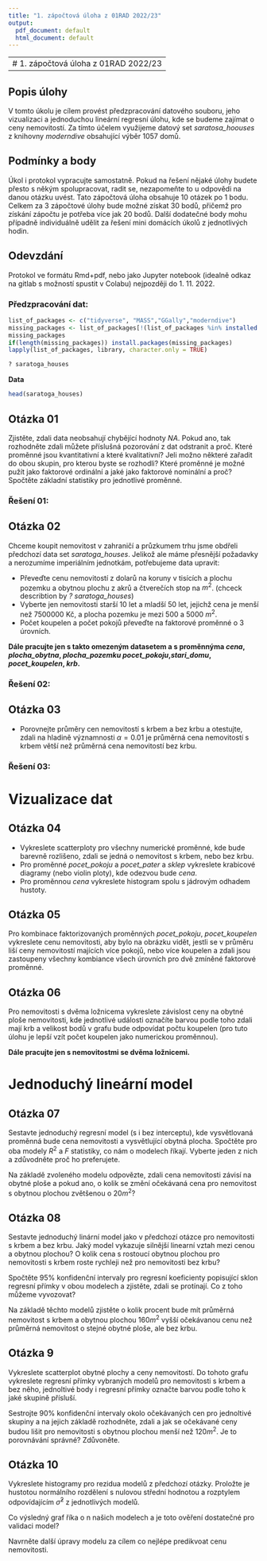 ```yaml
---
title: "1. zápočtová úloha z 01RAD 2022/23"
output:
  pdf_document: default
  html_document: default
---
```


---
#  1. zápočtová úloha z 01RAD 2022/23
---

## Popis úlohy

V tomto úkolu je cílem provést předzpracování datového souboru, jeho vizualizaci a jednoduchou lineární regresní úlohu, kde se budeme zajímat o ceny nemovitostí. Za tímto účelem využijeme datový set *saratosa_hoouses* z knihovny *moderndive* obsahující výběr 1057 domů.


## Podmínky a body

Úkol i protokol vypracujte samostatně. Pokud na řešení nějaké úlohy budete přesto s někým spolupracovat, radit se, nezapomeňte to u odpovědi na danou otázku uvést. Tato zápočtová úloha obsahuje 10 otázek po 1 bodu. Celkem za 3 zápočtové úlohy bude možné získat 30 bodů, přičemž pro získání zápočtu je potřeba více jak 20 bodů. Další dodatečné body mohu případně individuálně udělit za řešení mini domácích úkolů z jednotlivých hodin.


## Odevzdání

Protokol ve formátu Rmd+pdf, nebo jako Jupyter notebook (idealně odkaz na gitlab s možností spustit v Colabu) nejpozději do 1. 11. 2022.


### Předzpracování dat:



```r
list_of_packages <- c("tidyverse", "MASS","GGally","moderndive")
missing_packages <- list_of_packages[!(list_of_packages %in% installed.packages()[,"Package"])]
missing_packages
if(length(missing_packages)) install.packages(missing_packages)
lapply(list_of_packages, library, character.only = TRUE)
```

```r
? saratoga_houses
```

**Data**

```r
head(saratoga_houses)
```

## Otázka 01

Zjistěte, zdali data neobsahují chybějící hodnoty *NA*. Pokud ano, tak rozhodněte zdali můžete příslušná pozorování z dat odstranit a proč. Které proměnné jsou kvantitativní a které kvalitativní? Jeli možno některé zařadit do obou skupin, pro kterou byste se rozhodli? Které proměnné je možné pužít jako faktorové ordinální a jaké jako faktorové nominální a proč? Spočtěte základní statistiky pro jednotlivé proměnné.

### Řešení 01:

## Otázka 02

Chceme koupit nemovitost v zahraničí a průzkumem trhu jsme obdřeli předchozí data set *saratoga_houses*. Jelikož ale máme přesnější požadavky a nerozumíme imperiálním jednotkám, potřebujeme data upravit:

* Převeďte cenu nemovitostí z dolarů na koruny v tisících a plochu pozemku a obytnou plochu z akrů a čtverečích stop na $m^2$. (chceck describtion by *? saratoga_houses*) 
* Vyberte jen nemovitosti starší 10 let a mladší 50 let, jejichž cena je menší než 7500000 Kč, a plocha pozemku je mezi 500 a 5000 $m^2$.
* Počet koupelen a počet pokojů převeďte na faktorové proměnné o 3 úrovních.

**Dále pracujte jen s takto omezeným datasetem a s proměnnýma *cena*, *plocha_obytna*, *plocha_pozemku* *pocet_pokoju*,*stari_domu*, *pocet_koupelen*, *krb*.**

### Řešení 02:


## Otázka 03 

* Porovnejte průměry cen nemovitostí s krbem a bez krbu a otestujte, zdali na hladině významnosti $\alpha = 0.01$ je průměrná cena nemovitostí s krbem větší než průměrná cena nemovitostí bez krbu.

### Řešení 03:

# Vizualizace dat

## Otázka 04 

* Vykreslete scatterploty pro všechny numerické proměnné, kde bude barevně rozlišeno, zdali se jedná o nemovitost s krbem, nebo bez krbu.
*  Pro proměnné *pocet_pokoju* a *pocet_pater* a *sklep* vykreslete krabicové diagramy (nebo violin ploty), kde odezvou bude *cena*.
* Pro proměnnou *cena* vykreslete histogram spolu s jádrovým odhadem hustoty.

## Otázka 05

Pro kombinace faktorizovaných proměnných *pocet_pokoju*, *pocet_koupelen*  vykreslete cenu nemovitosti, aby bylo na obrázku vidět, jestli se v průměru liší ceny nemovitostí majících více pokojů, nebo více koupelen a zdali jsou zastoupeny všechny kombiance všech úrovních pro dvě zmíněné faktorové proměnné.

## Otázka 06

Pro nemovitosti s dvěma ložnicema vykreslete závislost ceny na obytné ploše nemovitosti, kde jednotlivé události označíte barvou podle toho zdali mají krb a velikost bodů v grafu bude odpovídat počtu koupelen (pro tuto úlohu je lepší vzít počet koupelen jako numerickou proměnnou).

**Dále pracujte jen s nemovitostmi se dvěma ložnicemi.**

# Jednoduchý lineární model

## Otázka 07

Sestavte jednoduchý regresní model (s i bez interceptu), kde vysvětlovaná proměnná
bude cena nemovitosti a vysvětlující obytná plocha.   Spočtěte pro oba modely $R^2$ a $F$ statistiky, co nám o modelech říkají. Vyberte jeden z nich a zdůvodněte proč ho preferujete.

Na základě zvoleného modelu odpovězte, zdali cena nemovitosti závisí na obytné ploše  a pokud ano, o kolik se změní očekávaná cena pro nemovitost s obytnou plochou zvětšenou o $20 m^2$? 

## Otázka 08
Sestavte jednoduchý linární model jako v předchozí otázce pro nemovitosti s krbem a bez krbu. Jaký model vykazuje silnější linearní vztah mezi cenou a obytnou plochou? O kolik cena s rostoucí obytnou plochou pro nemovitosti s krbem roste rychleji než pro nemovitosti bez krbu?

Spočtěte 95% konfidenční intervaly pro regresní koeficienty popisující sklon regresní přímky v obou modelech a zjistěte, zdali se protínají. Co z toho můžeme vyvozovat?

Na základě těchto modelů zjistěte o kolik procent bude mít průměrná nemovitost s krbem a obytnou plochou $160m^2$ vyšší očekávanou cenu než průměrná nemovitost o stejné obytné ploše, ale bez krbu.

## Otázka 9

Vykreslete scatterplot obytné plochy a ceny nemovitostí. Do tohoto grafu vykreslete regresní přímky vybraných modelů pro nemovitosti s krbem a bez něho, jednoltivé body i regresní přímky označte barvou podle toho k jaké skupině přísluší.

Sestrojte 90% konfidenční intervaly okolo očekávaných cen pro jednoltivé skupiny a na jejich základě rozhodněte, zdali a jak se očekávané ceny budou lišit pro nemovitosti s obytnou plochou menší než $120m^2$. Je to porovnávání správné? Zdůvoněte.

## Otázka 10

Vykreslete histogramy pro rezidua modelů z předchozí otázky. Proložte je hustotou normálního rozdělení s nulovou střední hodnotou a rozptylem odpovídajícím $\hat{\sigma}^2$ z jednotlivých modelů.

Co výsledný graf říka o n našich modelech a je toto ověření dostatečné pro validaci model?

Navrněte další úpravy modelu za cílem co nejlépe predikvoat cenu nemovitosti.

